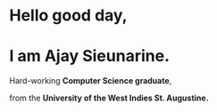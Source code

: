 # Hello good day,
# I am Ajay Sieunarine.

Hard-working **Computer Science graduate**,

from the **University of the West Indies St. Augustine.**
